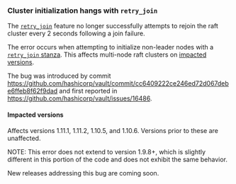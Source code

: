 ### Cluster initialization hangs with `retry_join`

The
[`retry_join`](/docs/concepts/integrated-storage/index#retry_join-configuration)
feature no longer successfully attempts to rejoin the raft cluster every 2
seconds following a join failure.

The error occurs when attempting to initialize non-leader nodes with a
[`retry_join` stanza](/docs/configuration/storage/raft/#retry_join-stanza). This
affects multi-node raft clusters on [impacted versions](#impacted-versions).

The bug was introduced by commit
https://github.com/hashicorp/vault/commit/cc6409222ce246ed72d067debe6ffeb8f62f9dad
and first reported in https://github.com/hashicorp/vault/issues/16486.

#### Impacted versions

Affects versions 1.11.1, 1.11.2, 1.10.5, and 1.10.6.  Versions prior to these
are unaffected.

NOTE: This error does not extend to version 1.9.8+, which is slightly different
in this portion of the code and does not exhibit the same behavior.

New releases addressing this bug are coming soon.
